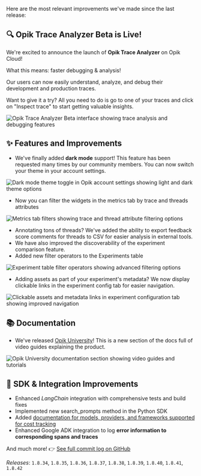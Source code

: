 Here are the most relevant improvements we've made since the last release:

## 🔍 Opik Trace Analyzer Beta is Live! 
We're excited to announce the launch of **Opik Trace Analyzer** on Opik Cloud!

What this means: faster debugging & analysis! 

Our users can now easily understand, analyze, and debug their development and production traces. 

Want to give it a try? All you need to do is go to one of your traces and click on "Inspect trace" to start getting valuable insights.

<Frame>
  <img src="/img/changelog/2025-09-05/opik_trace_analyzer.png" alt="Opik Trace Analyzer Beta interface showing trace analysis and debugging features" />
</Frame>

## ✨ Features and Improvements 
- We've finally added **dark mode** support! This feature has been requested many times by our community members. You can now switch your theme in your account settings.

<Frame>
  <img src="/img/changelog/2025-09-05/dark_mode.png" alt="Dark mode theme toggle in Opik account settings showing light and dark theme options" />
</Frame> 

- Now you can filter the widgets in the metrics tab by trace and threads attributes

<Frame>
  <img src="/img/changelog/2025-09-05/metrics_filters.png" alt="Metrics tab filters showing trace and thread attribute filtering options" />
</Frame>

- Annotating tons of threads? We've added the ability to export feedback score comments for threads to CSV for easier analysis in external tools.
- We have also improved the discoverability of the experiment comparison feature.
- Added new filter operators to the Experiments table

<Frame>
  <img src="/img/changelog/2025-09-05/experiment_operators.png" alt="Experiment table filter operators showing advanced filtering options" />
</Frame>

- Adding assets as part of your experiment's metadata? We now display clickable links in the experiment config tab for easier navigation.

<Frame>
  <img src="/img/changelog/2025-09-05/clickable_assets_metadata.png" alt="Clickable assets and metadata links in experiment configuration tab showing improved navigation" />
</Frame>


## 📚 Documentation 
- We've released [Opik University](https://www.comet.com/docs/opik/opik-university)! This is a new section of the docs full of video guides explaining the product.

<Frame>
  <img src="/img/changelog/2025-09-05/opik_university.png" alt="Opik University documentation section showing video guides and tutorials" />
</Frame>

## 🔌 SDK & Integration Improvements
- Enhanced *LangChain* integration with comprehensive tests and build fixes
- Implemented new search_prompts method in the Python SDK
- Added [documentation for models, providers, and frameworks supported for cost tracking](https://www.comet.com/docs/opik/tracing/cost_tracking#supported-models-providers-and-integrations)
- Enhanced Google ADK integration to log **error information to corresponding spans and traces**


And much more! 👉 [See full commit log on GitHub](https://github.com/comet-ml/opik/compare/1.8.33...1.8.42)

_Releases_: `1.8.34`, `1.8.35`, `1.8.36`, `1.8.37`, `1.8.38`, `1.8.39`, `1.8.40`, `1.8.41`, `1.8.42`